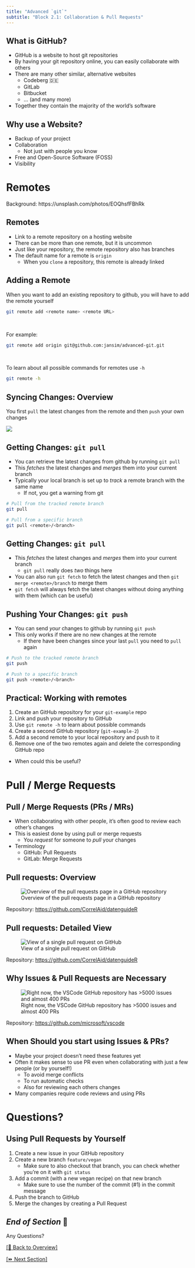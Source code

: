```yaml
---
title: "Advanced `git`"
subtitle: "Block 2.1: Collaboration & Pull Requests"
---
```


## What is GitHub?

- GitHub is a website to host git repositories
- By having your git repository online, you can easily collaborate with others
- There are many other similar, alternative websites
  - Codeberg 🇩🇪
  - GitLab
  - Bitbucket
  - ... (and many more)
- Together they contain the majority of the world's software

## Why use a Website?

- Backup of your project
- Collaboration
  - Not just with people you know
- Free and Open-Source Software (FOSS)
- Visibility

<!--

# Connecting git and github

## Authenticating with github.com 🗝️ {background-color="black"}

::: {.nonincremental}

- We will use a guide to set up the authentication with GitHub
- Please go to the [website](https://simson.io/advanced-git/output/resources/ssh-github/how-to-setup-github-ssh.html) and follow the steps to authenticate with GitHub
- A PDF version of the guide can be found [here](./resources/ssh-github/how-to-setup-github-ssh.pdf)

:::

![https://simson.io/advanced-git/output/resources/ssh-gitlab/how-to-setup-gitlab-ssh.html](images/qr-codes/qr-code-ssh-guide.svg)

-->

# Remotes {background-color="black" background-opacity="0.3" background-image="images/backgrounds/glenn-carstens-peters-EOQhsfFBhRk-unsplash.jpg"}

::: attribution
Background: https://unsplash.com/photos/EOQhsfFBhRk
:::

## Remotes

- Link to a remote repository on a hosting website
- There can be more than one remote, but it is uncommon
- Just like your repository, the remote repository also has branches
- The default name for a remote is `origin`
  - When you `clone` a repository, this remote is already linked

## Adding a Remote

When you want to add an existing repository to github, you will have to add the remote yourself

```bash
git remote add <remote name> <remote URL>
```

<br>

::: {.fragment}
For example:

```bash
git remote add origin git@github.com:jansim/advanced-git.git
```
:::

<br>

::: {.fragment}
To learn about all possible commands for remotes use `-h`

```bash
git remote -h
```
:::

## Syncing Changes: Overview

You first `pull` the latest changes from the remote and then `push` your own changes

![](images/drawings/pull-push.png)

## Getting Changes: `git pull`

- You can retrieve the latest changes from github by running `git pull`
- This *fetches* the latest changes and *merges* them into your current branch
- Typically your local branch is set up to *track* a remote branch with the same name
  - If not, you get a warning from git

::: {.fragment}
```bash
# Pull from the tracked remote branch
git pull

# Pull from a specific branch
git pull <remote>/<branch>
```
:::

## Getting Changes: `git pull`

- This *fetches* the latest changes and *merges* them into your current branch
  - `git pull` really does *two* things here
- You can also run `git fetch` to fetch the latest changes and then `git merge <remote>/branch` to merge them
- `git fetch` will always fetch the latest changes without doing anything with them (which can be useful)

## Pushing Your Changes: `git push`

- You can send *your* changes to github by running `git push`
- This only works if there are no new changes at the remote
  - If there have been changes since your last `pull` you need to `pull` again

::: {.fragment}
```bash
# Push to the tracked remote branch
git push

# Push to a specific branch
git push <remote>/<branch>
```
:::

## Practical: Working with remotes {background-color="black"}

1. Create an GitHub repository for your `git-example` repo
2. Link and push your repository to GitHub
3. Use `git remote -h` to learn about possible commands
4. Create a second GitHub repository (`git-example-2`)
5. Add a second remote to your local repository and push to it
6. Remove one of the two remotes again and delete the corresponding GitHub repo

- When could this be useful?

# Pull / Merge Requests

## Pull / Merge Requests (PRs / MRs)

- When collaborating with other people, it's often good to review each other's changes
- This is easiest done by using pull or merge requests
  - You *request* for someone to *pull* your changes
- Terminology
  - GitHub: Pull Requests
  - GitLab: Merge Requests

## Pull requests: Overview

![Overview of the pull requests page in a GitHub repository](images/screenshots/github/gh-prs.png)

::: attribution
Repository: <https://github.com/CorrelAid/datenguideR>
:::

## Pull requests: Detailed View

![View of a single pull request on GitHub](images/screenshots/github/gh-pr.png)

::: attribution
Repository: <https://github.com/CorrelAid/datenguideR>
:::

## Why Issues & Pull Requests are Necessary

![Right now, the VSCode GitHub repository has >5000 issues and almost 400 PRs](images/screenshots/github/gh-vscode.png)

::: attribution
Repository: <https://github.com/microsoft/vscode>
:::

## When Should you start using Issues & PRs?

- Maybe your project doesn't need these features yet
- Often it makes sense to use PR even when collaborating with just a few people (or by yourself!)
  - To avoid merge conflicts
  - To run automatic checks
  - Also for reviewing each others changes
- Many companies require code reviews and using PRs

# Questions? {background-opacity="0.4" background-image="images/backgrounds/questions.gif" background-position="top"}

## Using Pull Requests by Yourself {background-color="black"}

1. Create a new issue in your GitHub repository
2. Create a new branch `feature/vegan`
   - Make sure to also checkout that branch, you can check whether you're on it with `git status`
3. Add a commit (with a new vegan recipe) on that new branch
   - Make sure to use the number of the commit (#1) in the commit message
4. Push the branch to GitHub
5. Merge the changes by creating a Pull Request 

## *End of Section* 🎉 {background-color="black"}

:::{.r-fit-text}
Any Questions?
:::

[[🏡 Back to Overview]](./index.html)

[[⏩️ Next Section]](./2.2-trunk-based-development.html) 
